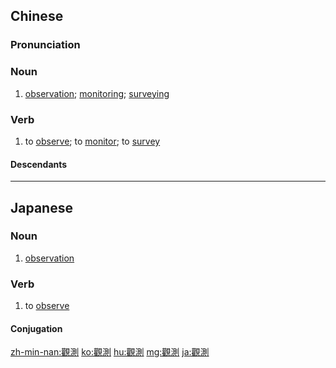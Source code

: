 {{also|观测}}
==Chinese==
{{zh-forms|s=观测}}

===Pronunciation===
{{zh-pron
|m=guāncè
|c=gun1 cak1
|mn=koan-chhek
|cat=n,v
}}

===Noun===
{{zh-noun}}

# [[observation]]; [[monitoring]]; [[surveying]]
#: {{zh-x|觀測 數據|'''''observational''' data''}}

===Verb===
{{zh-verb}}

# to [[observe]]; to [[monitor]]; to [[survey]]

====Descendants====
{{CJKV|觀測|s=観測|かんそく|관측}}

----

==Japanese==
{{ja-kanjitab|かん|そく|yomi=o}}

===Noun===
{{ja-noun|かんそく|shin=観測}}

# [[observation]]

===Verb===
{{ja-verb-suru|tr=trans|かんそく|shin=観測}}

# to [[observe]]

====Conjugation====
{{ja-suru|かんそく}}

[[zh-min-nan:觀測]]
[[ko:觀測]]
[[hu:觀測]]
[[mg:觀測]]
[[ja:觀測]]